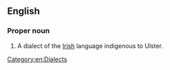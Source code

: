 ==English==
{{wikipedia}}

===Proper noun===
{{en-proper noun|sg=[[Ulster]] [[Irish]]}}

# {{Ireland}} A dialect of the [[Irish]] language indigenous to Ulster.

[[Category:en:Dialects]]